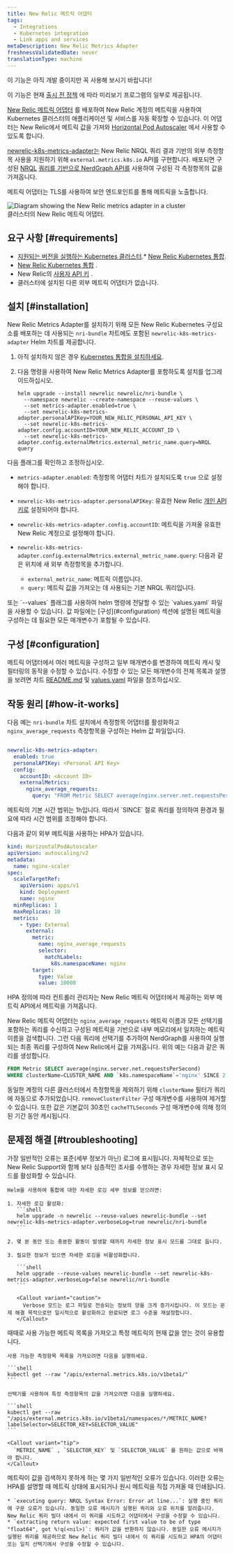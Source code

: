 ```yaml
---
title: New Relic 메트릭 어댑터
tags:
  - Integrations
  - Kubernetes integration
  - Link apps and services
metaDescription: New Relic Metrics Adapter
freshnessValidatedDate: never
translationType: machine
---
```


<Callout title="시사">
  이 기능은 아직 개발 중이지만 꼭 사용해 보시기 바랍니다!

  이 기능은 현재 [출시 전 정책](/docs/licenses/license-information/referenced-policies/new-relic-pre-release-policy) 에 따라 미리보기 프로그램의 일부로 제공됩니다.
</Callout>

[New Relic 메트릭 어댑터](https://github.com/newrelic/newrelic-k8s-metrics-adapter) 를 배포하여 New Relic 계정의 메트릭을 사용하여 Kubernetes 클러스터의 애플리케이션 및 서비스를 자동 확장할 수 있습니다. 이 어댑터는 New Relic에서 메트릭 값을 가져와 [Horizontal Pod Autoscaler](https://kubernetes.io/docs/tasks/run-application/horizontal-pod-autoscale/) 에서 사용할 수 있도록 합니다.

[newrelic-k8s-metrics-adapter는](https://github.com/newrelic/newrelic-k8s-metrics-adapter) New Relic NRQL 쿼리 결과 기반의 외부 측정항목 사용을 지원하기 위해 `external.metrics.k8s.io` API를 구현합니다. 배포되면 구성된 [NRQL](/docs/query-your-data/nrql-new-relic-query-language/) [쿼리를 기반으로 NerdGraph API를](/docs/apis/nerdgraph/get-started/introduction-new-relic-nerdgraph/) 사용하여 구성된 각 측정항목의 값을 가져옵니다.

메트릭 어댑터는 TLS를 사용하여 보안 엔드포인트를 통해 메트릭을 노출합니다.

<img title="Diagram showing the newrelic metrics adapter in a cluster" alt="Diagram showing the New Relic metrics adapter in a cluster" src="/images/kubernetes_diagram_adapter-diagram.svg" />

<figcaption>
  클러스터의 New Relic 메트릭 어댑터.
</figcaption>

## 요구 사항 [#requirements]

* [지원되는 버전을 실행하는 Kubernetes 클러스터](/docs/kubernetes-pixie/kubernetes-integration/get-started/kubernetes-integration-compatibility-requirements).\* [New Relic Kubernetes 통합](/docs/integrations/kubernetes-integration/installation/kubernetes-integration-install-configure).
* [New Relic Kubernetes 통합](/docs/integrations/kubernetes-integration/installation/kubernetes-integration-install-configure) .
* New Relic의 [사용자 API 키](/docs/apis/intro-apis/new-relic-api-keys/#user-api-key) .
* 클러스터에 설치된 다른 외부 메트릭 어댑터가 없습니다.

## 설치 [#installation]

New Relic Metrics Adapter를 설치하기 위해 모든 New Relic Kubernetes 구성요소를 배포하는 데 사용되는 `nri-bundle` 차트에도 포함된 `newrelic-k8s-metrics-adapter` Helm 차트를 제공합니다.

1. 아직 설치하지 않은 경우 [Kubernetes 통합을 설치하세요](/install/kubernetes).

2. 다음 명령을 사용하여 New Relic Metrics Adapter를 포함하도록 설치를 업그레이드하십시오.

   ```shell
   helm upgrade --install newrelic newrelic/nri-bundle \
     --namespace newrelic --create-namespace --reuse-values \
     --set metrics-adapter.enabled=true \
     --set newrelic-k8s-metrics-adapter.personalAPIKey=YOUR_NEW_RELIC_PERSONAL_API_KEY \
     --set newrelic-k8s-metrics-adapter.config.accountID=YOUR_NEW_RELIC_ACCOUNT_ID \
     --set newrelic-k8s-metrics-adapter.config.externalMetrics.external_metric_name.query=NRQL query
   ```

다음 플래그를 확인하고 조정하십시오.

* `metrics-adapter.enabled`: 측정항목 어댑터 차트가 설치되도록 `true` 으로 설정해야 합니다.

* `newrelic-k8s-metrics-adapter.personalAPIKey`: 유효한 New Relic [개인 API 키로](/docs/apis/intro-apis/new-relic-api-keys/#user-api-key) 설정되어야 합니다.

* `newrelic-k8s-metrics-adapter.config.accountID`: 메트릭을 가져올 유효한 New Relic 계정으로 설정해야 합니다.

* `newrelic-k8s-metrics-adapter.config.externalMetrics.external_metric_name.query`: 다음과 같은 위치에 새 외부 측정항목을 추가합니다.

  * `external_metric_name`: 메트릭 이름입니다.
  * `query`: 메트릭 값을 가져오는 데 사용되는 기본 NRQL 쿼리입니다.

<Callout variant="tip">
  또는 `--values` 플래그를 사용하여 helm 명령에 전달할 수 있는 `values.yaml` 파일을 사용할 수 있습니다. 값 파일에는 [구성](#configuration) 섹션에 설명된 메트릭을 구성하는 데 필요한 모든 매개변수가 포함될 수 있습니다.
</Callout>

## 구성 [#configuration]

메트릭 어댑터에서 여러 메트릭을 구성하고 일부 매개변수를 변경하여 메트릭 캐시 및 필터링의 동작을 수정할 수 있습니다. 수정할 수 있는 모든 매개변수의 전체 목록과 설명을 보려면 차트 [README.md](https://github.com/newrelic/newrelic-k8s-metrics-adapter/blob/main/charts/newrelic-k8s-metrics-adapter/README.md) 및 [values.yaml](https://github.com/newrelic/newrelic-k8s-metrics-adapter/blob/main/charts/newrelic-k8s-metrics-adapter/values.yaml) 파일을 참조하십시오.

## 작동 원리 [#how-it-works]

다음 예는 `nri-bundle` 차트 설치에서 측정항목 어댑터를 활성화하고 `nginx_average_requests` 측정항목을 구성하는 Helm 값 파일입니다.

```yaml

newrelic-k8s-metrics-adapter:
  enabled: true
  personalAPIKey: <Personal API Key>
  config:
    accountID: <Account ID>
    externalMetrics:
      nginx_average_requests:
        query: "FROM Metric SELECT average(nginx.server.net.requestsPerSecond) SINCE 2 MINUTES AGO"
```

<Callout variant="caution">
  메트릭의 기본 시간 범위는 1h입니다. 따라서 `SINCE` 절로 쿼리를 정의하여 환경과 필요에 따라 시간 범위를 조정해야 합니다.
</Callout>

다음과 같이 외부 메트릭을 사용하는 HPA가 있습니다.

```yaml
kind: HorizontalPodAutoscaler
apiVersion: autoscaling/v2
metadata:
  name: nginx-scaler
spec:
  scaleTargetRef:
    apiVersion: apps/v1
    kind: Deployment
    name: nginx
  minReplicas: 1
  maxReplicas: 10
  metrics:
    - type: External
      external:
        metric:
          name: nginx_average_requests
          selector:
            matchLabels:
              k8s.namespaceName: nginx
        target:
          type: Value
          value: 10000
```

HPA 정의에 따라 컨트롤러 관리자는 New Relic 메트릭 어댑터에서 제공하는 외부 메트릭 API에서 메트릭을 가져옵니다.

New Relic 메트릭 어댑터는 `nginx_average_requests` 메트릭 이름과 모든 선택기를 포함하는 쿼리를 수신하고 구성된 메트릭을 기반으로 내부 메모리에서 일치하는 메트릭 이름을 검색합니다. 그런 다음 쿼리에 선택기를 추가하여 NerdGraph를 사용하여 실행되는 최종 쿼리를 구성하여 New Relic에서 값을 가져옵니다. 위의 예는 다음과 같은 쿼리를 생성합니다.

```sql
FROM Metric SELECT average(nginx.server.net.requestsPerSecond) 
WHERE clusterName=CLUSTER_NAME AND `k8s.namespaceName`='nginx' SINCE 2 MINUTES AGO
```

동일한 계정의 다른 클러스터에서 측정항목을 제외하기 위해 `clusterName` 필터가 쿼리에 자동으로 추가되었습니다. `removeClusterFilter` 구성 매개변수를 사용하여 제거할 수 있습니다. 또한 값은 기본값이 30초인 `cacheTTLSeconds` 구성 매개변수에 의해 정의된 기간 동안 캐시됩니다.

## 문제점 해결 [#troubleshooting]

<CollapserGroup>
  <Collapser className="freq-link" id="verbose-helm" title="자세한 로그 가져오기">
    가장 일반적인 오류는 표준(세부 정보가 아닌) 로그에 표시됩니다. 자체적으로 또는 New Relic Support와 함께 보다 심층적인 조사를 수행하는 경우 자세한 정보 표시 모드를 활성화할 수 있습니다.

    Helm을 사용하여 통합에 대한 자세한 로깅 세부 정보를 얻으려면:

    1. 자세한 로깅 활성화:
       ```shell
       helm upgrade -n newrelic --reuse-values newrelic-bundle --set newrelic-k8s-metrics-adapter.verboseLog=true newrelic/nri-bundle
       ```

    2. 몇 분 동안 또는 충분한 활동이 발생할 때까지 자세한 정보 표시 모드를 그대로 둡니다.

    3. 필요한 정보가 있으면 자세한 로깅을 비활성화합니다.

       ```shell
       helm upgrade --reuse-values newrelic-bundle --set newrelic-k8s-metrics-adapter.verboseLog=false newrelic/nri-bundle
       ```

       <Callout variant="caution">
         Verbose 모드는 로그 파일로 전송되는 정보의 양을 크게 증가시킵니다. 이 모드는 문제 해결 목적으로만 일시적으로 활성화하고 완료되면 로그 수준을 재설정합니다.
       </Callout>
  </Collapser>

  <Collapser className="freq-link" id="verbose-helm" title="원시 측정항목 가져오기">
    때때로 사용 가능한 메트릭 목록을 가져오고 특정 메트릭의 현재 값을 얻는 것이 유용합니다.

    사용 가능한 측정항목 목록을 가져오려면 다음을 실행하세요.

    ```shell
    kubectl get --raw "/apis/external.metrics.k8s.io/v1beta1/"
    ```

    선택기를 사용하여 특정 측정항목의 값을 가져오려면 다음을 실행하세요.

    ```shell
    kubectl get --raw "/apis/external.metrics.k8s.io/v1beta1/namespaces/*/METRIC_NAME?labelSelector=SELECTOR_KEY=SELECTOR_VALUE"
    ```

    <Callout variant="tip">
      `METRIC_NAME` , `SELECTOR_KEY` 및 `SELECTOR_VALUE` 를 원하는 값으로 바꿔야 합니다.
    </Callout>
  </Collapser>

  <Collapser className="freq-link" id="verbose-helm" title="측정항목이 작동하지 않음">
    메트릭이 값을 검색하지 못하게 하는 몇 가지 일반적인 오류가 있습니다. 이러한 오류는 HPA를 설명할 때 메트릭 상태에 표시되거나 원시 메트릭을 직접 가져올 때 인쇄됩니다.

    * `executing query: NRQL Syntax Error: Error at line...`: 실행 중인 쿼리에 구문 오류가 있습니다. 동일한 오류 메시지가 실행된 쿼리와 오류 위치를 알려줍니다. New Relic 쿼리 빌더 내에서 이 쿼리를 시도하고 어댑터에서 구성을 수정할 수 있습니다.
    * `extracting return value: expected first value to be of type "float64", got %!q(<nil>)`: 쿼리가 값을 반환하지 않습니다. 동일한 오류 메시지가 실행된 쿼리를 제공하므로 New Relic 쿼리 빌더 내에서 이 쿼리를 시도하고 HPA의 어댑터 또는 일치 선택기에서 구성을 수정할 수 있습니다.
  </Collapser>
</CollapserGroup>